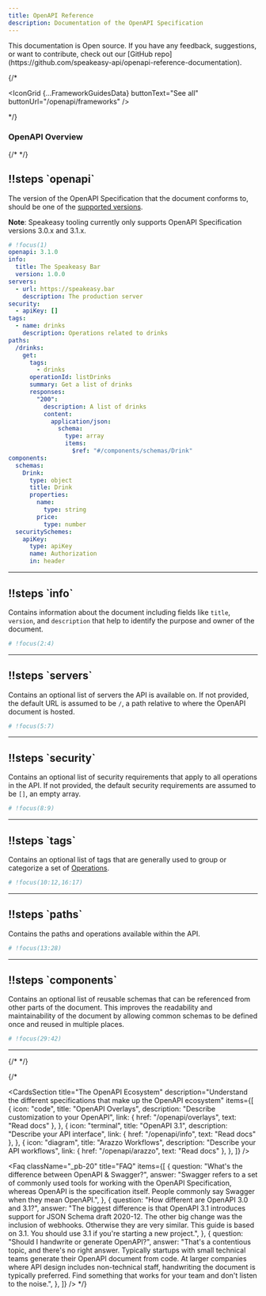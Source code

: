 ```yaml
---
title: OpenAPI Reference
description: Documentation of the OpenAPI Specification
---
```



<Callout title="Contribute to this page">
  This documentation is Open source. If you have any feedback, suggestions, or
  want to contribute, check out our [GitHub
  repo](https://github.com/speakeasy-api/openapi-reference-documentation).
</Callout>

{/* <Hero
  title="OpenAPI Hub"
  description="The all in one resource for understanding the OpenAPI Specification."
/>

<IconGrid {...FrameworkGuidesData} buttonText="See all" buttonUrl="/openapi/frameworks" />

<Separator className="opacity-10" /> */}

### OpenAPI Overview

{/* <Spotlight> */}

## !!steps \`openapi`

The version of the OpenAPI Specification that the document conforms to, should be one of the [supported versions](https://github.com/OAI/OpenAPI-Specification/tree/main/versions).

**Note**: Speakeasy tooling currently only supports OpenAPI Specification versions 3.0.x and 3.1.x.

```yaml ! openapi.yaml
# !focus(1)
openapi: 3.1.0
info:
  title: The Speakeasy Bar
  version: 1.0.0
servers:
  - url: https://speakeasy.bar
    description: The production server
security:
  - apiKey: []
tags:
  - name: drinks
    description: Operations related to drinks
paths:
  /drinks:
    get:
      tags:
        - drinks
      operationId: listDrinks
      summary: Get a list of drinks
      responses:
        "200":
          description: A list of drinks
          content:
            application/json:
              schema:
                type: array
                items:
                  $ref: "#/components/schemas/Drink"
components:
  schemas:
    Drink:
      type: object
      title: Drink
      properties:
        name:
          type: string
        price:
          type: number
  securitySchemes:
    apiKey:
      type: apiKey
      name: Authorization
      in: header
```

---

## !!steps \`info`

Contains information about the document including fields like `title`, `version`, and `description` that help to identify the purpose and owner of the document.

```yaml ! openapi.yaml
# !focus(2:4)
```

---

## !!steps \`servers`

Contains an optional list of servers the API is available on. If not provided, the default URL is assumed to be `/`, a path relative to where the OpenAPI document is hosted.

```yaml ! openapi.yaml
# !focus(5:7)
```

---

## !!steps \`security`

Contains an optional list of security requirements that apply to all operations in the API. If not provided, the default security requirements are assumed to be `[]`, an empty array.

```yaml ! openapi.yaml
# !focus(8:9)
```

---

## !!steps \`tags`

Contains an optional list of tags that are generally used to group or categorize a set of [Operations](/openapi/paths/operations).

```yaml ! openapi.yaml
# !focus(10:12,16:17)
```

---

## !!steps \`paths`

Contains the paths and operations available within the API.

```yaml ! openapi.yaml
# !focus(13:28)
```

---

## !!steps \`components`

Contains an optional list of reusable schemas that can be referenced from other parts of the document. This improves the readability and maintainability of the document by allowing common schemas to be defined once and reused in multiple places.

```yaml ! openapi.yaml
# !focus(29:42)
```

---

{/* </Spotlight> */}

{/* <Separator className="opacity-10" />

<CardsSection
  title="The OpenAPI Ecosystem"
  description="Understand the different specifications that make up the OpenAPI ecosystem"
  items={[
    {
      icon: "code",
      title: "OpenAPI Overlays",
      description: "Describe customization to your OpenAPI",
      link: { href: "/openapi/overlays", text: "Read docs" },
    },
    {
      icon: "terminal",
      title: "OpenAPI 3.1",
      description: "Describe your API interface",
      link: { href: "/openapi/info", text: "Read docs" },
    },
    {
      icon: "diagram",
      title: "Arazzo Workflows",
      description: "Describe your API workflows",
      link: { href: "/openapi/arazzo", text: "Read docs" },
    },
  ]}
/>

<Faq
  className="_pb-20"
  title="FAQ"
  items={[
    {
      question: "What's the difference between OpenAPI & Swagger?",
      answer:
        "Swagger refers to a set of commonly used tools for working with the OpenAPI Specification, whereas OpenAPI is the specification itself. People commonly say Swagger when they mean OpenAPI.",
    },
    {
      question: "How different are OpenAPI 3.0 and 3.1?",
      answer:
        "The biggest difference is that OpenAPI 3.1 introduces support for JSON Schema draft 2020-12. The other big change was the inclusion of webhooks. Otherwise they are very similar. This guide is based on 3.1. You should use 3.1 if you're starting a new project.",
    },
    {
      question: "Should I handwrite or generate OpenAPI?",
      answer:
        "That's a contentious topic, and there's no right answer. Typically startups with small technical teams generate their OpenAPI document from code. At larger companies where API design includes non-technical staff, handwriting the document is typically preferred. Find something that works for your team and don't listen to the noise.",
    },
  ]}
/> */}
